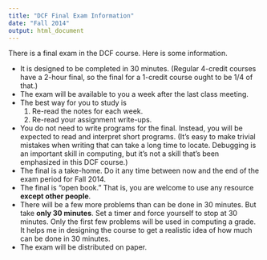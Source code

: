 ```yaml
---
title: "DCF Final Exam Information"
date: "Fall 2014"
output: html_document
---
```


There is a final exam in the DCF course.  Here is some information.

* It is designed to be completed in 30 minutes.  (Regular 4-credit courses have a 2-hour final, so the final for a 1-credit course ought to be 1/4 of that.)
* The exam will be available to you a week after the last class meeting.
* The best way for you to study is
    1. Re-read the notes for each week.
    2. Re-read your assignment write-ups.
    
* You do not need to write programs for the final.  Instead, you will be expected to read and interpret short programs. (It's easy to make trivial mistakes when writing that can take a long time to locate.  Debugging is an important skill in computing, but it's not a skill that's been emphasized in this DCF course.)
* The final is a take-home.  Do it any time between now and the end of the exam period for Fall 2014.
* The final is "open book." That is, you are welcome to use any resource **except other people**.
* There will be a few more problems than can be done in 30 minutes.  But take **only 30 minutes**.  Set a timer and force yourself to stop at 30 minutes.  Only the first few problems will be used in computing a grade.  It helps me in designing the course to get a realistic idea of how much can be done in 30 minutes.
* The exam will be distributed on paper.
